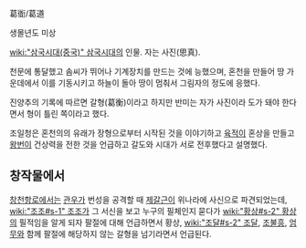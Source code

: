 葛衜/葛道

생몰년도 미상

[[wiki:"삼국시대(중국)" 삼국시대]]의 인물. 자는 사진(思真).

천문에 통달했고 솜씨가 뛰어나 기계장치를 만드는 것에 능했으며, 혼천을 만들어 땅 가운데에서 이를 기동시키고 하늘이 돌아 땅이 멈춰서 그림자의 정도에 응했다.

진양추의 기록에 따르면 갈형(葛衡)이라고 하지만 반미는 자가 사진이라 도가 돼야 한다면서 형이 틀린 쪽이라고 했다.

조일청은 혼천의의 유래가 장형으로부터 시작된 것을 이야기하고 [[육적]]이 혼상을 만들고 [[왕번]]이 건상력을 전한 것을 언급하고 갈도와 시대가 서로 전후했다고 설명했다.
== 창작물에서 ==
[[창천항로]]에서는 [[관우]]가 번성을 공격할 때 [[제갈근]]이 위나라에 사신으로 파견되었는데, [[wiki:"조조#s-1" 조조]]가 그 서신을 보고 누구의 필체인지 묻다가 [[wiki:"황상#s-2" 황상]]의 필적임을 알게 되자 팔절에 대해 언급하면서 황상, [[wiki:"조달#s-2" 조달]], [[조불흥]], [[엄무]]와 함께 팔절에 해당하지 않는 갈형을 넘기라면서 언급된다.
